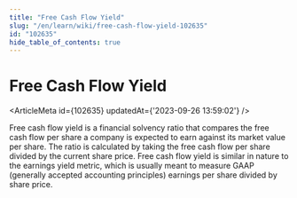 ```yaml
---
title: "Free Cash Flow Yield"
slug: "/en/learn/wiki/free-cash-flow-yield-102635"
id: "102635"
hide_table_of_contents: true
---
```



# Free Cash Flow Yield

<ArticleMeta id={102635} updatedAt={'2023-09-26 13:59:02'} />
<div className='border-solid border-b border-t-0 my-4 border-[var(--ifm-color-gray-300)]' />

Free cash flow yield is a financial solvency ratio that compares the free cash flow per share a company is expected to earn against its market value per share. The ratio is calculated by taking the free cash flow per share divided by the current share price. Free cash flow yield is similar in nature to the earnings yield metric, which is usually meant to measure GAAP (generally accepted accounting principles) earnings per share divided by share price.
